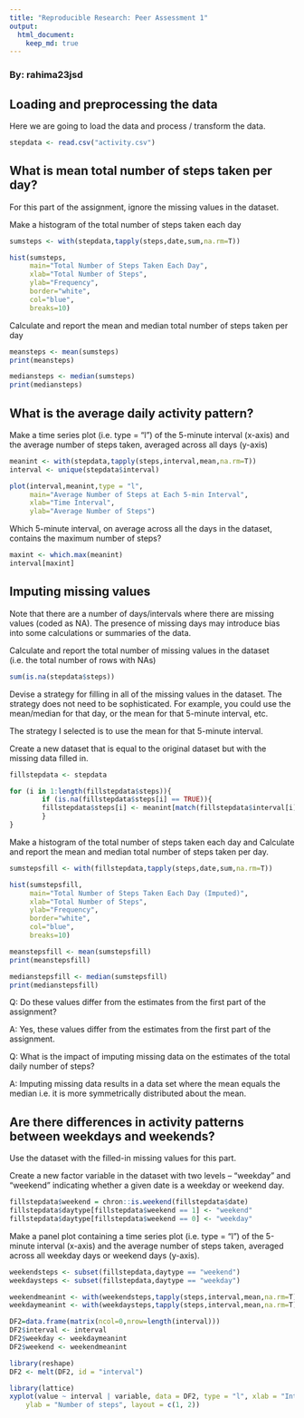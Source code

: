 ---
title: "Reproducible Research: Peer Assessment 1"
output: 
  html_document:
    keep_md: true
---

### By: rahima23jsd

## Loading and preprocessing the data

Here we are going to load the data and process / transform the data.

```{r}
stepdata <- read.csv("activity.csv")
```

## What is mean total number of steps taken per day?

For this part of the assignment, ignore the missing values in the dataset.

Make a histogram of the total number of steps taken each day

```{r}
sumsteps <- with(stepdata,tapply(steps,date,sum,na.rm=T))

hist(sumsteps,
     main="Total Number of Steps Taken Each Day",
     xlab="Total Number of Steps",
     ylab="Frequency",
     border="white",
     col="blue",
     breaks=10)
```

Calculate and report the mean and median total number of steps taken per day

```{r}
meansteps <- mean(sumsteps)
print(meansteps)

mediansteps <- median(sumsteps)
print(mediansteps)
```

## What is the average daily activity pattern?

Make a time series plot (i.e. type = "l") of the 5-minute interval (x-axis) and the average number of steps taken, averaged across all days (y-axis)

```{r}
meanint <- with(stepdata,tapply(steps,interval,mean,na.rm=T))
interval <- unique(stepdata$interval)

plot(interval,meanint,type = "l",
     main="Average Number of Steps at Each 5-min Interval",
     xlab="Time Interval",
     ylab="Average Number of Steps")
```

Which 5-minute interval, on average across all the days in the dataset, contains the maximum number of steps?

```{r}
maxint <- which.max(meanint)
interval[maxint]
```

## Imputing missing values

Note that there are a number of days/intervals where there are missing values (coded as NA). The presence of missing days may introduce bias into some calculations or summaries of the data.

Calculate and report the total number of missing values in the dataset (i.e. the total number of rows with NAs)

```{r}
sum(is.na(stepdata$steps))
```

Devise a strategy for filling in all of the missing values in the dataset. The strategy does not need to be sophisticated. For example, you could use the mean/median for that day, or the mean for that 5-minute interval, etc.

The strategy I selected is to use the mean for that 5-minute interval.

Create a new dataset that is equal to the original dataset but with the missing data filled in.

```{r}
fillstepdata <- stepdata

for (i in 1:length(fillstepdata$steps)){
        if (is.na(fillstepdata$steps[i] == TRUE)){        
        fillstepdata$steps[i] <- meanint[match(fillstepdata$interval[i], interval)]  
        } 
}
```

Make a histogram of the total number of steps taken each day and Calculate and report the mean and median total number of steps taken per day. 

```{r}
sumstepsfill <- with(fillstepdata,tapply(steps,date,sum,na.rm=T))

hist(sumstepsfill,
     main="Total Number of Steps Taken Each Day (Imputed)",
     xlab="Total Number of Steps",
     ylab="Frequency",
     border="white",
     col="blue",
     breaks=10)

meanstepsfill <- mean(sumstepsfill)
print(meanstepsfill)

medianstepsfill <- median(sumstepsfill)
print(medianstepsfill)
```

Q: Do these values differ from the estimates from the first part of the assignment? 

A: Yes, these values differ from the estimates from the first part of the assignment.

Q: What is the impact of imputing missing data on the estimates of the total daily number of steps?

A: Imputing missing data results in a data set where the mean equals the median i.e. it is more symmetrically distributed about the mean.

## Are there differences in activity patterns between weekdays and weekends?

Use the dataset with the filled-in missing values for this part.

Create a new factor variable in the dataset with two levels -- "weekday" and "weekend" indicating whether a given date is a weekday or weekend day.

```{r}
fillstepdata$weekend = chron::is.weekend(fillstepdata$date)
fillstepdata$daytype[fillstepdata$weekend == 1] <- "weekend"
fillstepdata$daytype[fillstepdata$weekend == 0] <- "weekday"
```

Make a panel plot containing a time series plot (i.e. type = "l") of the 5-minute interval (x-axis) and the average number of steps taken, averaged across all weekday days or weekend days (y-axis).

```{r}
weekendsteps <- subset(fillstepdata,daytype == "weekend")
weekdaysteps <- subset(fillstepdata,daytype == "weekday")

weekendmeanint <- with(weekendsteps,tapply(steps,interval,mean,na.rm=T))
weekdaymeanint <- with(weekdaysteps,tapply(steps,interval,mean,na.rm=T))

DF2=data.frame(matrix(ncol=0,nrow=length(interval)))
DF2$interval <- interval
DF2$weekday <- weekdaymeanint
DF2$weekend <- weekendmeanint

library(reshape)
DF2 <- melt(DF2, id = "interval")

library(lattice)
xyplot(value ~ interval | variable, data = DF2, type = "l", xlab = "Interval", 
    ylab = "Number of steps", layout = c(1, 2))

```